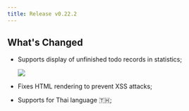 ```yaml
---
title: Release v0.22.2
---
```


## What's Changed

- Supports display of unfinished todo records in statistics;

  ![](https://github.com/usememos/memos/assets/24653555/558ef34c-a323-439d-bfb5-882314baab76)

- Fixes HTML rendering to prevent XSS attacks;
- Supports for Thai language 🇹🇭;
